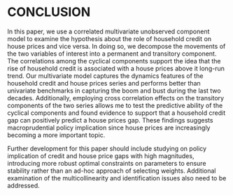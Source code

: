 # CONCLUSION

In this paper, we use a correlated multivariate unobserved component model to examine the hypothesis about the role of household credit on house prices and vice versa. In doing so, we decompose the movements of the two variables of interest into a permanent and transitory component. The correlations among the cyclical components support the idea that the rise of household credit is associated with a house prices above it long-run trend. Our multivariate model captures the dynamics features of the household credit and house prices series and performs better than univariate benchmarks in capturing the boom and bust during the last two decades. Additionally, employing cross correlation effects on the transitory components of the two series allows me to test the predictive ability of the cyclical components and found evidence to support that a household credit gap can positively predict a house prices gap. These findings suggests macroprudential policy implication since house prices are increasingly becoming a more important topic.

Further development for this paper should include studying on policy implication of credit and house price gaps with high magnitudes, introducing more robust optimal constraints on parameters to ensure stability rather than an ad-hoc approach of selecting weights. Additional examination of the multicollinearity and identification issues also need to be addressed. 

